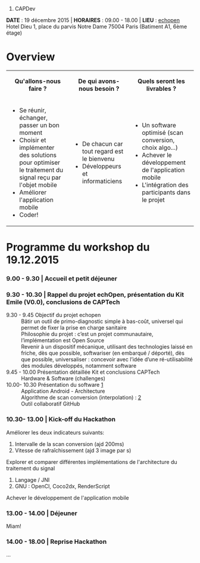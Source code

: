 # CAPDev

'''DATE''' : 19 décembre 2015 | '''HORAIRES''' : 09.00 - 18.00 | '''LIEU''' : [https://www.google.fr/maps/place/1+Parvis+Notre-Dame+-+Pl.+Jean-Paul+II,+75004+Paris-4E-Arrondissement/@48.8539541,2.346142,17z/data=!3m1!4b1!4m2!3m1!1s0x47e671e1a22a2c85:0xa21c95b447836ce8 echopen]  Hotel Dieu 1, place du parvis Notre Dame 75004 Paris (Batiment A1, 6ème étage)

= Overview =

{| class="wikitable"
|-
|<div style="text-align: center;"><b>'''Qu'allons-nous faire ?'''</b>
|<div style="text-align: center;"><b>'''De qui avons-nous besoin ?'''</b>
|<div style="text-align: center;"><b>'''Quels seront les livrables ?'''</b>
|-
|
* Se réunir, échanger, passer un bon moment
* Choisir et implémenter des solutions pour optimiser le traitement du signal reçu par l'objet mobile
* Améliorer l'application mobile
* Coder!
|
* De chacun car tout regard est le bienvenu
* Développeurs et informaticiens
|
* Un software optimisé (scan conversion, choix algo...)
* Achever le développement de l'application mobile
* L'intégration des participants dans le projet
|}

= Programme du workshop du 19.12.2015 =
=== 9.00 - 9.30 | Accueil et petit déjeuner ===

=== 9.30 - 10.30 | Rappel du projet echOpen, présentation du Kit Emile (V0.0), conclusions de CAPTech ===
; 9.30 - 9.45 Objectif du projet echopen 
: Bâtir un outil de primo-diagnostic simple à bas-coût, universel qui permet de fixer la prise en charge sanitaire
: Philosophie du projet : c’est un projet communautaire, l’implémentation est Open Source 
: Revenir à un dispositif mécanique, utilisant des technologies laissé en friche, dès que possible, softwariser (en embarqué / déporté), dès que possible, universaliser : concevoir avec l’idée d’une ré-utilisabilité des modules développés, notamment software
; 9.45 - 10.00 Présentation détaillée Kit et conclusions CAPTech
: Hardware & Software (challenges)
; 10.00- 10.30 Présentation du software [https://github.com/echopen/android-app]
: Application Android - Architecture
: Algorithme de scan conversion (interpolation) : [http://echopen.org/index.php?title=Challenge_scan_conversion]
: Outil collaboratif GitHub

=== 10.30- 13.00 | Kick-off du Hackathon ===
Améliorer les deux indicateurs suivants:
#Intervalle de la scan conversion (ajd 200ms)
#Vitesse de rafraîchissement (ajd 3 image par s)

Explorer et comparer différentes implémentations de l'architecture du traitement du signal
#Langage / JNI
#GNU : OpenCl, Coco2dx, RenderScript

Achever le développement de l'application mobile 
=== 13.00 - 14.00 | Déjeuner ===
Miam!

=== 14.00 - 18.00 | Reprise Hackathon ===
...